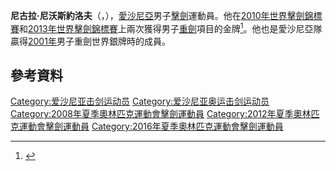 '''尼古拉·尼沃斯約洛夫'''（{{lang-et|'''Nikolai Novosjolov'''}}，{{bd|1980年|6月9日}}），[[愛沙尼亞|愛沙尼亞]]男子[[擊劍|擊劍]]運動員。他在[[2010年世界擊劍錦標賽|2010年世界擊劍錦標賽]]和[[2013年世界擊劍錦標賽|2013年世界擊劍錦標賽]]上兩次獲得男子[[重劍|重劍]]項目的金牌<ref>{{Cite web |url=http://www.sports-reference.com/olympics/athletes/no/nikolai-novosjolov-1.html |title=Nikolai Novosjolov at sports-reference.com |access-date=2016-02-24 |archive-url=https://web.archive.org/web/20100430054716/http://www.sports-reference.com/olympics/athletes/no/nikolai-novosjolov-1.html |archive-date=2010-04-30 |dead-url=yes }}</ref>。他也是愛沙尼亞隊贏得[[2001年世界击剑锦标赛|2001年]]男子重劍世界銀牌時的成員。

== 參考資料 ==
{{reflist}}

{{世界击剑锦标赛男子重剑个人冠军}}

{{Authority control}}
{{DEFAULTSORT:Novosjolov, Nikolai}}
[[Category:爱沙尼亚击剑运动员|Category:爱沙尼亚击剑运动员]]
[[Category:爱沙尼亚奥运击剑运动员|Category:爱沙尼亚奥运击剑运动员]]
[[Category:2008年夏季奧林匹克運動會擊劍運動員|Category:2008年夏季奧林匹克運動會擊劍運動員]]
[[Category:2012年夏季奧林匹克運動會擊劍運動員|Category:2012年夏季奧林匹克運動會擊劍運動員]]
[[Category:2016年夏季奧林匹克運動會擊劍運動員|Category:2016年夏季奧林匹克運動會擊劍運動員]]